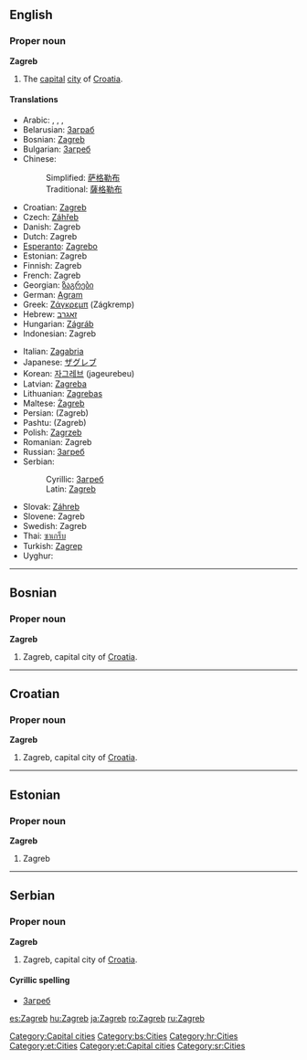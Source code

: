 {{wikipedia}}

==English==

===Proper noun===
'''Zagreb'''
# The [[capital]] [[city]] of [[Croatia]].

====Translations====
{{top}}
*Arabic: {{ARchar|[[زاجرب]]}}, {{ARchar|[[زاغرب]]}}, {{ARchar|[[زجرب]]}}, {{ARchar|[[زغرب]]}}
*Belarusian: [[Заграб]]
*Bosnian: [[Zagreb#Bosnian|Zagreb]] {{m}}
*Bulgarian: [[Загреб#Bulgarian|Загреб]] {{m}}
*Chinese:
*:Simplified: [[萨格勒布]]
*:Traditional: [[薩格勒布]]
*Croatian: [[Zagreb#Croatian|Zagreb]] {{m}}
*Czech: [[Záhřeb]]
*Danish: Zagreb
*Dutch: Zagreb
*[[Esperanto]]: [[Zagrebo]]
*Estonian: Zagreb
*Finnish: Zagreb
*French: Zagreb
*Georgian: [[ზაგრები]]
*German: [[Agram]]
*Greek: [[Ζάγκρεμπ]] (Zágkremp)
*Hebrew: [[זאגרב]]
*Hungarian: [[Zágráb]]
*Indonesian: Zagreb
{{mid}}
*Italian: [[Zagabria]]
*Japanese: [[ザグレブ]]
*Korean: [[자그레브]] (jageurebeu)
*Latvian: [[Zagreba]]
*Lithuanian: [[Zagrebas]]
*Maltese: [[Żagreb]]
*Persian: {{FAchar|[[زاگرب]]}} (Zagreb)
*Pashtu: {{FAchar|[[زاګرېب]]}} (Zagreb)
*Polish: [[Zagrzeb]]
*Romanian: Zagreb
*Russian: [[Загреб#Russian|Загреб]] {{m}}
*Serbian:
*:Cyrillic: [[Загреб#Serbian|Загреб]] {{m}}
*:Latin: [[Zagreb#Serbian|Zagreb]] {{m}}
*Slovak: [[Záhreb]]
*Slovene: Zagreb
*Swedish: Zagreb
*Thai: [[ซาเกร็บ]]
*Turkish: [[Zagrep]]
*Uyghur: {{FAchar|[[ﺯﺍﮔﺮﯦﺐ]]}}
{{bottom}}

[[Category:Capital cities]]

----
==Bosnian==

===Proper noun===
'''Zagreb''' {{m}}
#Zagreb, capital city of [[Croatia]].

[[Category:bs:Cities]]

----
==Croatian==

===Proper noun===
'''Zagreb''' {{m}}
#Zagreb, capital city of [[Croatia]].

[[Category:hr:Cities]]

----
==Estonian==
===Proper noun===
'''Zagreb'''

# Zagreb

[[Category:et:Cities]]
[[Category:et:Capital cities]]


----
==Serbian==

===Proper noun===
'''Zagreb''' {{m}}
#Zagreb, capital city of [[Croatia]].

====Cyrillic spelling====
*[[Загреб#Serbian|Загреб]]

[[Category:sr:Cities]]

[[es:Zagreb]]
[[hu:Zagreb]]
[[ja:Zagreb]]
[[ro:Zagreb]]
[[ru:Zagreb]]